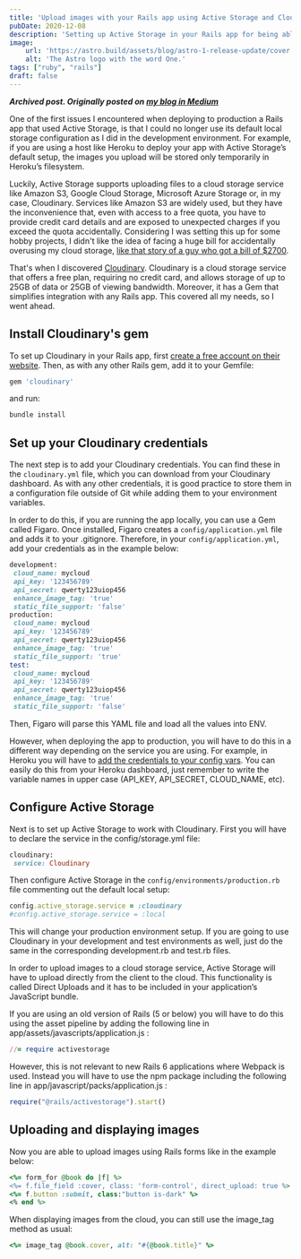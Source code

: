 ```yaml
---
title: 'Upload images with your Rails app using Active Storage and Cloudinary'
pubDate: 2020-12-08
description: 'Setting up Active Storage in your Rails app for being able to upload images to cloud storage service can be a bit challenging the first time.'
image:
    url: 'https://astro.build/assets/blog/astro-1-release-update/cover.jpeg' 
    alt: 'The Astro logo with the word One.'
tags: ["ruby", "rails"]
draft: false
---
```

***Archived post. Originally posted on [my blog in Medium](https://medium.com/@vgmestre/upload-images-with-your-rails-app-using-active-storage-and-cloudinary-ecf31c5ba999)***

One of the first issues I encountered when deploying to production a Rails app that used Active Storage, is that I could no longer use its default local storage configuration as I did in the development environment. For example, if you are using a host like Heroku to deploy your app with Active Storage’s default setup, the images you upload will be stored only temporarily in Heroku’s filesystem.

Luckily, Active Storage supports uploading files to a cloud storage service like Amazon S3, Google Cloud Storage, Microsoft Azure Storage or, in my case, Cloudinary. Services like Amazon S3 are widely used, but they have the inconvenience that, even with access to a free quota, you have to provide credit card details and are exposed to unexpected charges if you exceed the quota accidentally. Considering I was setting this up for some hobby projects, I didn't like the idea of facing a huge bill for accidentally overusing my cloud storage, [like that story of a guy who got a bill of $2700](https://chrisshort.net/the-aws-bill-heard-around-the-world/).

That's when I discovered [Cloudinary](https://cloudinary.com/invites/lpov9zyyucivvxsnalc5/vn6ewqntof8rnbjaoypb?t=default). Cloudinary is a cloud storage service that offers a free plan, requiring no credit card, and allows storage of up to 25GB of data or 25GB of viewing bandwidth. Moreover, it has a Gem that simplifies integration with any Rails app. This covered all my needs, so I went ahead.

## Install Cloudinary's gem

To set up Cloudinary in your Rails app, first [create a free account on their website](https://cloudinary.com/invites/lpov9zyyucivvxsnalc5/vn6ewqntof8rnbjaoypb?t=default). Then, as with any other Rails gem, add it to your Gemfile:

```ruby
gem 'cloudinary'
```

and run:
```ruby
bundle install
```

## Set up your Cloudinary credentials
The next step is to add your Cloudinary credentials. You can find these in the `cloudinary.yml` file, which you can download from your Cloudinary dashboard. As with any other credentials, it is good practice to store them in a configuration file outside of Git while adding them to your environment variables.

In order to do this, if you are running the app locally, you can use a Gem called Figaro. Once installed, Figaro creates a `config/application.yml` file and adds it to your .gitignore. Therefore, in your `config/application.yml`, add your credentials as in the example below:

```ruby
development:
 cloud_name: mycloud
 api_key: '123456789'
 api_secret: qwerty123uiop456
 enhance_image_tag: 'true'
 static_file_support: 'false'
production:
 cloud_name: mycloud
 api_key: '123456789'
 api_secret: qwerty123uiop456
 enhance_image_tag: 'true'
 static_file_support: 'true'
test:
 cloud_name: mycloud
 api_key: '123456789'
 api_secret: qwerty123uiop456
 enhance_image_tag: 'true'
 static_file_support: 'false'
```

Then, Figaro will parse this YAML file and load all the values into ENV.

However, when deploying the app to production, you will have to do this in a different way depending on the service you are using. For example, in Heroku you will have to [add the credentials to your config vars](https://devcenter.heroku.com/articles/config-vars). You can easily do this from your Heroku dashboard, just remember to write the variable names in upper case (API_KEY, API_SECRET, CLOUD_NAME, etc).

## Configure Active Storage
Next is to set up Active Storage to work with Cloudinary. First you will have to declare the service in the config/storage.yml file:

```ruby
cloudinary:
 service: Cloudinary
 ```

 Then configure Active Storage in the `config/environments/production.rb` file commenting out the default local setup:

 ```ruby
 config.active_storage.service = :cloudinary
#config.active_storage.service = :local
```

This will change your production environment setup. If you are going to use Cloudinary in your development and test environments as well, just do the same in the corresponding development.rb and test.rb files.

In order to upload images to a cloud storage service, Active Storage will have to upload directly from the client to the cloud. This functionality is called Direct Uploads and it has to be included in your application’s JavaScript bundle.

If you are using an old version of Rails (5 or below) you will have to do this using the asset pipeline by adding the following line in app/assets/javascripts/application.js :

```ruby
//= require activestorage
```

However, this is not relevant to new Rails 6 applications where Webpack is used. Instead you will have to use the npm package including the following line in app/javascript/packs/application.js :

```ruby
require("@rails/activestorage").start()
```

## Uploading and displaying images

Now you are able to upload images using Rails forms like in the example below:

```ruby
<%= form_for @book do |f| %>
<%= f.file_field :cover, class: 'form-control', direct_upload: true %>
<%= f.button :submit, class:"button is-dark" %>
<% end %>
```

When displaying images from the cloud, you can still use the image_tag method as usual:

```ruby
<%= image_tag @book.cover, alt: "#{@book.title}" %>
```
